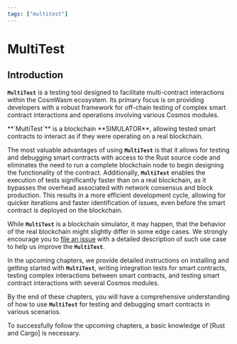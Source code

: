 ```yaml
---
tags: ["multitest"]
---
```



[Rust and Cargo]: https://www.rust-lang.org/tools/install
[file an issue]: https://github.com/CosmWasm/cw-multi-test/issues

# MultiTest

## Introduction

**`MultiTest`** is a testing tool designed to facilitate multi-contract interactions within the
CosmWasm ecosystem. Its primary focus is on providing developers with a robust framework for
off-chain testing of complex smart contract interactions and operations involving various Cosmos
modules.

<Callout type="info" emoji="☉">
  **`MultiTest`** is a blockchain **SIMULATOR**, allowing tested smart contracts to interact as if
  they were operating on a real blockchain.
</Callout>

The most valuable advantages of using **`MultiTest`** is that it allows for testing and debugging
smart contracts with access to the Rust source code and eliminates the need to run a complete
blockchain node to begin designing the functionality of the contract. Additionally, **`MultiTest`**
enables the execution of tests significantly faster than on a real blockchain, as it bypasses the
overhead associated with network consensus and block production. This results in a more efficient
development cycle, allowing for quicker iterations and faster identification of issues, even before
the smart contract is deployed on the blockchain.

While **`MultiTest`** is a blockchain simulator, it may happen, that the behavior of the real
blockchain might slightly differ in some edge cases. We strongly encourage you to [file an issue]
with a detailed description of such use case to help us improve the **`MultiTest`**.

In the upcoming chapters, we provide detailed instructions on installing and getting started with
**`MultiTest`**, writing integration tests for smart contracts, testing complex interactions between
smart contracts, and testing smart contract interactions with several Cosmos modules.

By the end of these chapters, you will have a comprehensive understanding of how to use
**`MultiTest`** for testing and debugging smart contracts in various scenarios.

<Callout>
  To successfully follow the upcoming chapters, a basic knowledge of [Rust and Cargo] is necessary.
</Callout>
